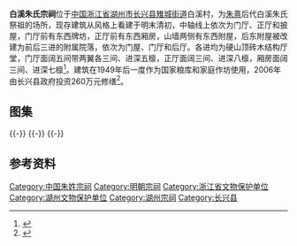 {{文物保护单位
| 级别 = 省级
| 省区市 = 浙江省
| 图片 = 
| 名称 = 白溪朱氏宗祠
| 编号 = 5-87
| 分类 = 古建筑
| 时代 = 明、清
| 所在 = [[湖州市|湖州市]][[长兴县|长兴县]]
| 登录 = 2005年3月
}}
'''白溪朱氏宗祠'''位于[[中国|中国]][[浙江省|浙江省]][[湖州市|湖州市]][[长兴县|长兴县]][[雉城街道|雉城街道]]白溪村，为[[朱熹|朱熹]]后代白溪朱氏祭祖的场所，现存建筑从风格上看建于明末清初，中轴线上依次为门厅、正厅和披屋，门厅前有东西牌坊，正厅前有东西厢房，山墙两侧有东西附屋，后东附屋被改建为前后三进的附属院落，依次为门屋、门厅和后厅。各进均为硬山顶砖木结构厅堂，门厅面阔五间带两翼各三间、进深五檩，正厅面阔三间、进深八檩，厢房面阔三间、进深七檩<ref>{{cite web|url=http://www.zjww.gov.cn/unit/2006-02-24/54134514.shtml|title=《白溪朱氏宗祠》|accessdate=2014-06-12|work=|publisher=浙江省文物局|archive-url=https://web.archive.org/web/20140714160709/http://www.zjww.gov.cn/unit/2006-02-24/54134514.shtml|archive-date=2014-07-14|dead-url=yes}}</ref>。建筑在1949年后一度作为国家粮库和家庭作坊使用，2006年由长兴县政府投资260万元修缮<ref>{{cite web|url=http://cxnews.zjol.com.cn/cxnews/system/2008/02/21/010348990.shtml|title=《朱氏宗祠》|accessdate=2014-06-12|work=|publisher=长兴新闻网|archive-url=https://web.archive.org/web/20140714132301/http://cxnews.zjol.com.cn/cxnews/system/2008/02/21/010348990.shtml|archive-date=2014-07-14|dead-url=yes}}</ref>。
==图集==
{{multiple image
| align  = left
| image1 = Baixi Village 04 2014-03.jpg
| width1 = 240
| caption1 = 村南之白溪
| image2 = Zhu's Ancestral Hall in Baixi Village 09 2014-03.jpg
| width2 = 240
| caption2 = 门厅及东西牌坊
| image3 = Zhu's Ancestral Hall in Baixi Village 47 2014-03.jpg
| width3 = 240
| caption3 = 门厅前西侧牌坊
| image4 = Zhu's Ancestral Hall in Baixi Village 12 2014-03.jpg
| width4 = 240
| caption4 = 门厅
}}
{{-}}
{{multiple image
| align  = left
| image1 = Zhu's Ancestral Hall in Baixi Village 22 2014-03.jpg
| width1 = 240
| caption1 = 门厅明间檐部
| image2 = Zhu's Ancestral Hall in Baixi Village 23 2014-03.jpg
| width2 = 240
| caption2 = 门厅西次间檐部
| image3 = Zhu's Ancestral Hall in Baixi Village 24 2014-03.jpg
| width3 = 240
| caption3 = 门厅柱头科与平身科斗栱细节
| image4 = Zhu's Ancestral Hall in Baixi Village 36 2014-03.jpg
| width4 = 240
| caption4 = 门厅前廊
}}
{{-}}
{{multiple image
| align  = left
| image1 = Zhu's Ancestral Hall in Baixi Village 29 2014-03.jpg
| width1 = 240
| caption1 = 门厅梁架，为前后双步梁分心用三柱
| image2 = Zhu's Ancestral Hall in Baixi Village 28 2014-03.jpg
| width2 = 240
| caption2 = 门簪
| image3 = Zhu's Ancestral Hall in Baixi Village 33 2014-03.jpg
| width3 = 240
| caption3 = 门环
| image4 = Zhu's Ancestral Hall in Baixi Village 42 2014-03.jpg
| width4 = 240
| caption4 = 正厅，明间五架梁带前单步、后两单步梁，用五柱；次间用中柱
}}
{{-}}
==参考资料==
{{reflist|2}}
{{DEFAULTSORT:B}}
{{commons|Category:Zhu's Ancestral Hall in Baixi Village}}
{{湖州市境内的浙江省文物保护单位}}
[[Category:中国朱姓宗祠|Category:中国朱姓宗祠]]
[[Category:明朝宗祠|Category:明朝宗祠]]
[[Category:浙江省文物保护单位|Category:浙江省文物保护单位]]
[[Category:湖州文物保护单位|Category:湖州文物保护单位]]
[[Category:湖州宗祠|Category:湖州宗祠]]
[[Category:长兴县|Category:长兴县]]